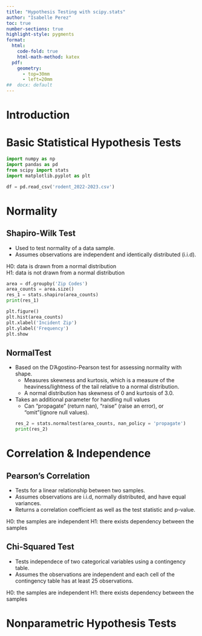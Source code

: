 ```yaml
---
title: "Hypothesis Testing with scipy.stats"
author: "Isabelle Perez"
toc: true
number-sections: true
highlight-style: pygments
format: 
  html: 
    code-fold: true
    html-math-method: katex
  pdf: 
    geometry: 
      - top=30mm
      - left=20mm
##  docx: default
--- 
```

# Introduction 

# Basic Statistical Hypothesis Tests 
```python
import numpy as np 
import pandas as pd
from scipy import stats 
import matplotlib.pyplot as plt

df = pd.read_csv('rodent_2022-2023.csv') 
```

# Normality 
## Shapiro-Wilk Test 
* Used to test normality of a data sample.
* Assumes observations are independent and identically distributed (i.i.d). 

H0: data is drawn from a normal distribution  
H1: data is not drawn from a normal distribution   
```python
area = df.groupby('Zip Codes')  
area_counts = area.size()  
res_1 = stats.shapiro(area_counts)
print(res_1)
```  

```python
plt.figure()  
plt.hist(area_counts) 
plt.xlabel('Incident Zip') 
plt.ylabel('Frequency') 
plt.show 
``` 

## NormalTest 
* Based on the D'Agostino-Pearson test for assessing normality with shape. 
  + Measures skewness and kurtosis, which is a measure of the heaviness/lightness of the
  tail relative to a normal distribution. 
  + A normal distribution has skewness of 0 and kurtosis of 3.0.  
* Takes an additional parameter for handling null values 
  + Can "propagate" (return nan), "raise" (raise an error), or "omit"(ignore null values). 
```python
res_2 = stats.normaltest(area_counts, nan_policy = 'propagate') 
print(res_2) 
```

# Correlation & Independence  
## Pearson's Correlation 
* Tests for a linear relationship between two samples.
* Assumes observations are i.i.d, normally distributed, and have equal variances.  
* Returns a correlation coefficient as well as the test statistic and p-value. 

H0: the samples are independent 
H1: there exists dependency between the samples 

## Chi-Squared Test
* Tests independece of two categorical variables using a contingency table.   
* Assumes the observations are independent and each cell of the contingency table 
has at least 25 observations.  

H0: the samples are independent
H1: there exists dependency between the samples 

# Nonparametric Hypothesis Tests   